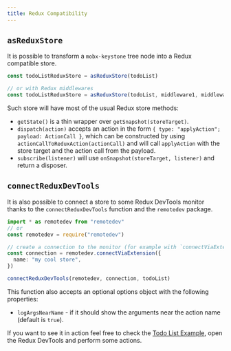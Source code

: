 ```yaml
---
title: Redux Compatibility
---
```


## `asReduxStore`

It is possible to transform a `mobx-keystone` tree node into a Redux compatible store.

```ts
const todoListReduxStore = asReduxStore(todoList)

// or with Redux middlewares
const todoListReduxStore = asReduxStore(todoList, middleware1, middleware2)
```

Such store will have most of the usual Redux store methods:

- `getState()` is a thin wrapper over `getSnapshot(storeTarget)`.
- `dispatch(action)` accepts an action in the form `{ type: "applyAction"; payload: ActionCall }`, which can be constructed by using `actionCallToReduxAction(actionCall)` and will call `applyAction` with the store target and the action call from the payload.
- `subscribe(listener)` will use `onSnapshot(storeTarget, listener)` and return a disposer.

## `connectReduxDevTools`

It is also possible to connect a store to some Redux DevTools monitor thanks to the `connectReduxDevTools` function and the `remotedev` package.

```ts
import * as remotedev from "remotedev"
// or
const remotedev = require("remotedev")

// create a connection to the monitor (for example with `connectViaExtension`)
const connection = remotedev.connectViaExtension({
  name: "my cool store",
})

connectReduxDevTools(remotedev, connection, todoList)
```

This function also accepts an optional options object with the following properties:

- `logArgsNearName` - if it should show the arguments near the action name (default is `true`).

If you want to see it in action feel free to check the [Todo List Example](./examples/todoList/todoList.mdx), open the Redux DevTools and perform some actions.
